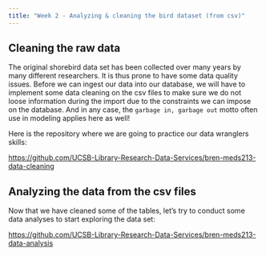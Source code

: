 ```yaml
---
title: "Week 2 - Analyzing & cleaning the bird dataset (from csv)"
---
```



## Cleaning the raw data

The original shorebird data set has been collected over many years by many different researchers. It is thus prone to have some data quality issues. Before we can ingest our data into our database, we will have to implement some data cleaning on the csv files to make sure we do not loose information during the import due to the constraints we can impose on the database. And in any case, the `garbage in, garbage out` motto often use in modeling applies here as well!

Here is the repository where we are going to practice our data wranglers skills:

<https://github.com/UCSB-Library-Research-Data-Services/bren-meds213-data-cleaning>


## Analyzing the data from the csv files

Now that we have cleaned some of the tables, let's try to conduct some data analyses to start exploring the data set:

<https://github.com/UCSB-Library-Research-Data-Services/bren-meds213-data-analysis>

